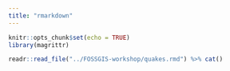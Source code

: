 ```yaml
---
title: "rmarkdown"
---
```


```r
knitr::opts_chunk$set(echo = TRUE)
library(magrittr)
```

```r
readr::read_file("../FOSSGIS-workshop/quakes.rmd") %>% cat()  
```